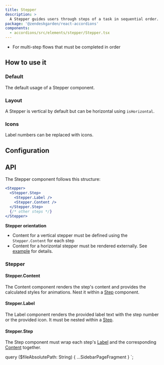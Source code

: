```yaml
---
title: Stepper
description: >
  A Stepper guides users through steps of a task in sequential order.
package: '@zendeskgarden/react-accordions'
components:
  - accordions/src/elements/stepper/Stepper.tsx
---
```


<Usage>
  <Use>
    <ul>
      <li>For multi-step flows that must be completed in order</li>
    </ul>
  </Use>
</Usage>

## How to use it

### Default

The default usage of a Stepper component.


<CodeExample code={DefaultCode}>
  <Default />
</CodeExample>

### Layout

A Stepper is vertical by default but can be horizontal using `isHorizontal`.


<CodeExample code={LayoutCode}>
  <Layout />
</CodeExample>

### Icons

Label numbers can be replaced with icons.


<CodeExample code={IconsCode}>
  <Icons />
</CodeExample>

## Configuration

<Configuration reactPackage={props.data.mdx.package} components={props.data.mdx.components} />

## API

The Stepper component follows this structure:

```jsx
<Stepper>
  <Stepper.Step>
    <Stepper.Label />
    <Stepper.Content />
  </Stepper.Step>
  {/* other steps */}
</Stepper>
```

<!-- markdownlint-disable no-emphasis-as-heading -->

**Stepper orientation**

<!-- markdownlint-enable no-emphasis-as-heading -->

- Content for a vertical stepper must be defined using the `Stepper.Content` for each step
- Content for a horizontal stepper must be rendered externally. See [example](#layout) for details.


### Stepper

<Component components={props.data.mdx.components} componentName="stepper" />

<PropSheet components={props.data.mdx.components} componentName="stepper" />

#### Stepper.Content

<Component components={COMPONENTS} componentName="stepper.content" />

The Content component renders the step's content and provides the calculated styles for animations. Nest it
within a [Step](#stepperstep) component.

#### Stepper.Label

<Component components={COMPONENTS} componentName="stepper.label" />

The Label component renders the provided label text with the step number or the provided icon. It must be
nested within a [Step](#stepperstep).

<PropSheet components={COMPONENTS} componentName="stepper.label" />

#### Stepper.Step

<Component components={COMPONENTS} componentName="stepper.step" />

The Step component must wrap each step's [Label](#stepperlabel) and the corresponding
[Content](#steppercontent) together.


  query ($fileAbsolutePath: String) {
    ...SidebarPageFragment
  }
`;
